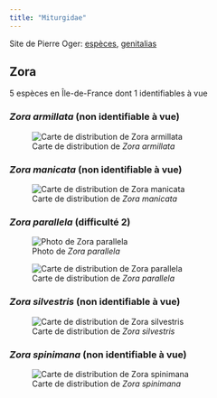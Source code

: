 ```yaml
---
title: "Miturgidae"
---
```


Site de Pierre Oger: [espèces](https://arachno.piwigo.com/index?/category/52-miturgidae), [genitalias](https://arachno.piwigo.com/index?/tags/1483-_miturgidae)



## Zora

5 espèces en Île-de-France dont 1 identifiables à vue



### *Zora armillata* (non identifiable à vue)



![Carte de distribution de *Zora armillata*](https://asfra.fr/Site/User_pages/Atlas/LR_ASFRA_Miturgidae_Zora%20armillata_2022-03-10.jpeg)



### *Zora manicata* (non identifiable à vue)



![Carte de distribution de *Zora manicata*](https://asfra.fr/Site/User_pages/Atlas/LR_ASFRA_Miturgidae_Zora%20manicata_2022-03-10.jpeg)



### *Zora parallela* (difficulté 2)

![Photo de *Zora parallela*](chemin/vers/photo.jpg)

![Carte de distribution de *Zora parallela*](https://asfra.fr/Site/User_pages/Atlas/LR_ASFRA_Miturgidae_Zora%20parallela_2022-03-10.jpeg)



### *Zora silvestris* (non identifiable à vue)



![Carte de distribution de *Zora silvestris*](https://asfra.fr/Site/User_pages/Atlas/LR_ASFRA_Miturgidae_Zora%20silvestris_2022-03-10.jpeg)



### *Zora spinimana* (non identifiable à vue)



![Carte de distribution de *Zora spinimana*](https://asfra.fr/Site/User_pages/Atlas/LR_ASFRA_Miturgidae_Zora%20spinimana_2022-03-10.jpeg)




